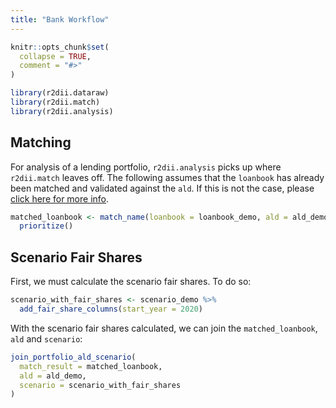 ```yaml
---
title: "Bank Workflow"
---
```


```r
knitr::opts_chunk$set(
  collapse = TRUE,
  comment = "#>"
)
```

```r
library(r2dii.dataraw)
library(r2dii.match)
library(r2dii.analysis)
```

## Matching

For analysis of a lending portfolio, `r2dii.analysis` picks up where `r2dii.match` leaves off. The following assumes that the `loanbook` has already been matched and validated against the `ald`. If this is not the case, please [click here for more info](https://2degreesinvesting.github.io/r2dii.match/).

```r
matched_loanbook <- match_name(loanbook = loanbook_demo, ald = ald_demo) %>%
  prioritize()
```

## Scenario Fair Shares

First, we must calculate the scenario fair shares. To do so:

```r
scenario_with_fair_shares <- scenario_demo %>% 
  add_fair_share_columns(start_year = 2020)
```

With the scenario fair shares calculated, we can join the `matched_loanbook`, `ald` and `scenario`:

```r
join_portfolio_ald_scenario(
  match_result = matched_loanbook,
  ald = ald_demo,
  scenario = scenario_with_fair_shares
)
```
